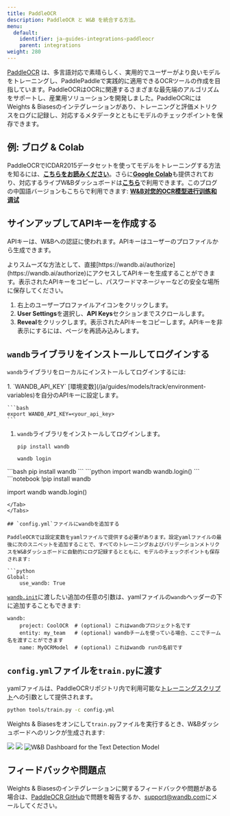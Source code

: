 ```yaml
---
title: PaddleOCR
description: PaddleOCR と W&B を統合する方法。
menu:
  default:
    identifier: ja-guides-integrations-paddleocr
    parent: integrations
weight: 280
---
```


[PaddleOCR](https://github.com/PaddlePaddle/PaddleOCR) は、多言語対応で素晴らしく、実用的でユーザーがより良いモデルをトレーニングし、PaddlePaddleで実践的に適用できるOCRツールの作成を目指しています。PaddleOCRはOCRに関連するさまざまな最先端のアルゴリズムをサポートし、産業用ソリューションを開発しました。PaddleOCRにはWeights & Biasesのインテグレーションがあり、トレーニングと評価メトリクスをログに記録し、対応するメタデータとともにモデルのチェックポイントを保存できます。

## 例: ブログ & Colab

PaddleOCRでICDAR2015データセットを使ってモデルをトレーニングする方法を知るには、[**こちらをお読みください**](https://wandb.ai/manan-goel/text_detection/reports/Train-and-Debug-Your-OCR-Models-with-PaddleOCR-and-W-B--VmlldzoyMDUwMDIw)。さらに[**Google Colab**](https://colab.research.google.com/drive/1id2VTIQ5-M1TElAkzjzobUCdGeJeW-nV?usp=sharing)も提供されており、対応するライブW&Bダッシュボードは[**こちら**](https://wandb.ai/manan-goel/text_detection)で利用できます。このブログの中国語バージョンもこちらで利用できます: [**W&B对您的OCR模型进行训练和调试**](https://wandb.ai/wandb_fc/chinese/reports/W-B-OCR---VmlldzoyMDk1NzE4)

## サインアップしてAPIキーを作成する

APIキーは、W&Bへの認証に使われます。APIキーはユーザーのプロファイルから生成できます。

<Note>
よりスムーズな方法として、直接[https://wandb.ai/authorize](https://wandb.ai/authorize)にアクセスしてAPIキーを生成することができます。表示されたAPIキーをコピーし、パスワードマネージャーなどの安全な場所に保存してください。
</Note>

1. 右上のユーザープロファイルアイコンをクリックします。
2. **User Settings**を選択し、**API Keys**セクションまでスクロールします。
3. **Reveal**をクリックします。表示されたAPIキーをコピーします。APIキーを非表示にするには、ページを再読み込みします。

## `wandb`ライブラリをインストールしてログインする

`wandb`ライブラリをローカルにインストールしてログインするには:

<Tabs>
<Tab title="Command Line">
1. `WANDB_API_KEY` [環境変数](/ja/guides/models/track/environment-variables)を自分のAPIキーに設定します。

    ```bash
    export WANDB_API_KEY=<your_api_key>
    ```

1. `wandb`ライブラリをインストールしてログインします。

    ```shell
    pip install wandb

    wandb login
    ```
</Tab>
<Tab title="Python">
```bash
pip install wandb
```
```python
import wandb
wandb.login()
```
</Tab>
<Tab title="Python notebook">
```notebook
!pip install wandb

import wandb
wandb.login()
```
</Tab>
</Tabs>

## `config.yml`ファイルにwandbを追加する

PaddleOCRでは設定変数をyamlファイルで提供する必要があります。設定yamlファイルの最後に次のスニペットを追加することで、すべてのトレーニングおよびバリデーションメトリクスをW&Bダッシュボードに自動的にログ記録するとともに、モデルのチェックポイントも保存されます:

```python
Global:
    use_wandb: True
```

[`wandb.init`](/ja/ref/python/init)に渡したい追加の任意の引数は、yamlファイルの`wandb`ヘッダーの下に追加することもできます:

```
wandb:  
    project: CoolOCR  # (optional) これはwandbプロジェクト名です
    entity: my_team   # (optional) wandbチームを使っている場合、ここでチーム名を渡すことができます
    name: MyOCRModel  # (optional) これはwandb runの名前です
```

## `config.yml`ファイルを`train.py`に渡す

yamlファイルは、PaddleOCRリポジトリ内で利用可能な[トレーニングスクリプト](https://github.com/PaddlePaddle/PaddleOCR/blob/release/2.5/tools/train.py)への引数として提供されます。

```bash
python tools/train.py -c config.yml
```

Weights & Biasesをオンにして`train.py`ファイルを実行するとき、W&Bダッシュボードへのリンクが生成されます:

<Frame>
    <img src="/images/integrations/paddleocr_wb_dashboard1.png"  />
</Frame>

<Frame>
    <img src="/images/integrations/paddleocr_wb_dashboard2.png"  />
</Frame>

<Frame>
    <img src="/images/integrations/paddleocr_wb_dashboard3.png" alt="W&B Dashboard for the Text Detection Model"  />
</Frame>

## フィードバックや問題点

Weights & Biasesのインテグレーションに関するフィードバックや問題がある場合は、[PaddleOCR GitHub](https://github.com/PaddlePaddle/PaddleOCR)で問題を報告するか、<a href="mailto:support@wandb.com">support@wandb.com</a>にメールしてください。